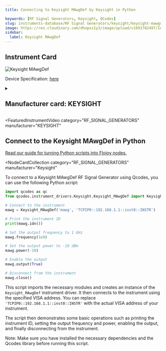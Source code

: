 ```yaml
---
title: Connecting to Keysight MAwgDef by Keysight in Python

keywords: [RF Signal Generators, Keysight, QCodes]
slug: instruments-database/RF Signal Generators/keysight/keysight-mawgdef
image: https://res.cloudinary.com/dhopxs1y3/image/upload/v1691782497/Instruments/RF%20Signal%20Generator/Keysight-MAwgDef/Keysight-MAwgDef.jpg
sidebar:
  label: Keysight MAwgDef
---
```



## Instrument Card

![Keysight MAwgDef](https://res.cloudinary.com/dhopxs1y3/image/upload/v1691782497/Instruments/RF%20Signal%20Generator/Keysight-MAwgDef/Keysight-MAwgDef.jpg)

Device Specification: [here](/instruments-database/all-instruments)

<details style={{ marginTop: "15px"}}>
<summary><h2 style={{display:'inline'}}>Manufacturer card: KEYSIGHT</h2></summary>

![KEYSIGHT](https://res.cloudinary.com/dhopxs1y3/image/upload/v1692125973/Instruments/Vendor%20Logos/Keysight.png)

Keysight Technologies, or Keysight, is an American company that manufactures electronics test and measurement equipment and software

- Headquarters: USA
- Yearly Revenue (millions, USD): 5420
- Vendor Website: [here](https://www.keysight.com/us/en/home.html)

</details>


<FeaturedInstrumentVideo
  category="RF_SIGNAL_GENERATORS"
  manufacturer="KEYSIGHT"
></FeaturedInstrumentVideo>

## Connect to the Keysight MAwgDef in Python

[Read our guide for turning Python scripts into Flojoy nodes.](https://docs.flojoy.ai/contribution/blocks/custom-flojoy-block/)


<Tabs>
<TabItem value="Flojoy" label="Flojoy" className="flojoy-instrument-tabs">

<NodeCardCollection
  category="RF_SIGNAL_GENERATORS"
  manufacturer="Keysight"
></NodeCardCollection>

</TabItem>
<TabItem value="QCodes" label="QCodes">

To connect to a Keysight MAwgDef RF Signal Generator using Qcodes, you can use the following Python script:

```python
import qcodes as qc
from qcodes.instrument_drivers.Keysight.Keysight_MAwgDef import Keysight_MAwgDef

# Connect to the instrument
mawg = Keysight_MAwgDef('mawg', 'TCPIP0::192.168.1.1::inst0::INSTR')

# Print the instrument ID
print(mawg.idn())

# Set the output frequency to 1 GHz
mawg.frequency(1e9)

# Set the output power to -10 dBm
mawg.power(-10)

# Enable the output
mawg.output(True)

# Disconnect from the instrument
mawg.close()
```

This script imports the necessary modules and creates an instance of the `Keysight_MAwgDef` instrument driver. It then connects to the instrument using the specified VISA address. You can replace `'TCPIP0::192.168.1.1::inst0::INSTR'` with the actual VISA address of your instrument.

The script then demonstrates some basic operations such as printing the instrument ID, setting the output frequency and power, enabling the output, and finally disconnecting from the instrument.

Note: Make sure you have installed the necessary dependencies and the Qcodes library before running this script.

</TabItem>
</Tabs>
